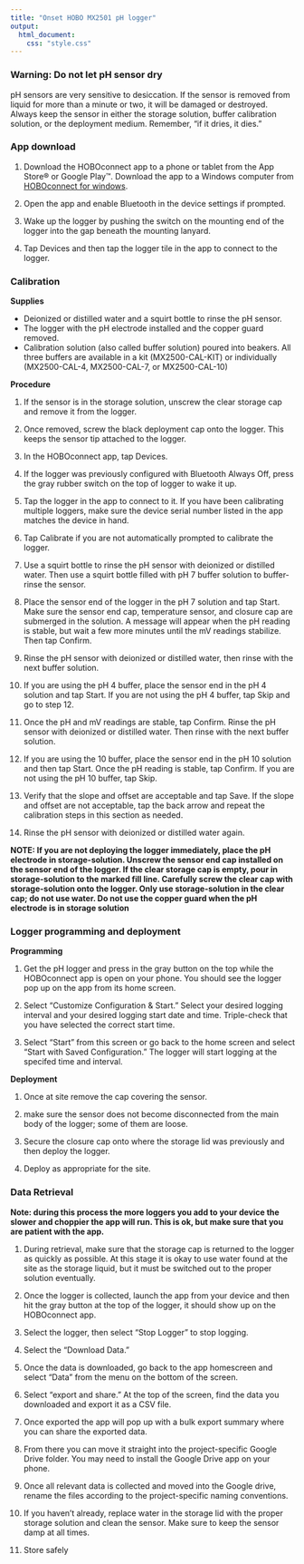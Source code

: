 ```yaml
---
title: "Onset HOBO MX2501 pH logger"
output: 
  html_document:
    css: "style.css"
---
```


### Warning: Do not let pH sensor dry
pH sensors are very sensitive to desiccation. If the sensor is removed from liquid for more than a minute or two, it will be damaged or destroyed. Always keep the sensor in either the storage solution, buffer calibration solution, or the deployment medium. Remember, "if it dries, it dies."

### App download

1. Download the HOBOconnect app to a phone or tablet from the App Store® or Google Play™. Download the app to a Windows computer from [HOBOconnect for windows](www.onsetcomp.com/products/software/hoboconnect).

2. Open the app and enable Bluetooth in the device settings if prompted.

3. Wake up the logger by pushing the switch on the mounting end of the logger into the gap beneath the mounting lanyard. 

4. Tap Devices and then tap the logger tile in the app to connect to the logger. 


### Calibration

**Supplies**

* Deionized or distilled water and a squirt bottle to rinse the pH sensor. 
* The logger with the pH electrode installed and the copper guard removed. 
* Calibration solution (also called buffer solution) poured into beakers. All three buffers are available in a kit (MX2500-CAL-KIT) or individually (MX2500-CAL-4, MX2500-CAL-7, or MX2500-CAL-10)

**Procedure**

1. If the sensor is in the storage solution, unscrew the clear storage cap and remove it from the logger.  

2. Once removed, screw the black deployment cap onto the logger. This keeps the sensor tip attached to the logger.

3. In the HOBOconnect app, tap Devices.

4. If the logger was previously configured with Bluetooth Always Off, press the gray rubber switch on the top of logger to wake it up. 

5. Tap the logger in the app to connect to it. If you have been calibrating multiple loggers, make sure the device serial number listed in the app matches the device in hand.

6. Tap Calibrate if you are not automatically prompted to calibrate the logger. 

7. Use a squirt bottle to rinse the pH sensor with deionized or distilled water. Then use a squirt bottle filled with pH 7 buffer solution to buffer-rinse the sensor. 

8. Place the sensor end of the logger in the pH 7 solution and tap Start. Make sure the sensor end cap, temperature sensor, and closure cap are submerged in the solution. A message will appear when the pH reading is stable, but wait a few more minutes until the mV readings stabilize. Then tap Confirm. 

9. Rinse the pH sensor with deionized or distilled water, then rinse with the next buffer solution. 

10. If you are using the pH 4 buffer, place the sensor end in the pH 4 solution and tap Start. If you are not using the pH 4 buffer, tap Skip and go to step 12. 

11. Once the pH and mV readings are stable, tap Confirm. Rinse the pH sensor with deionized or distilled water. Then rinse with the next buffer solution. 

12. If you are using the 10 buffer, place the sensor end in the pH 10 solution and then tap Start. Once the pH reading is stable, tap Confirm. If you are not using the pH 10 buffer, tap Skip. 

13. Verify that the slope and offset are acceptable and tap Save. If the slope and offset are not acceptable, tap the back arrow and repeat the calibration steps in this section as needed. 

14. Rinse the pH sensor with deionized or distilled water again. 

**NOTE: If you are not deploying the logger immediately, place the pH electrode in storage-solution. Unscrew the sensor end cap installed on the sensor end of the logger. If the clear storage cap is empty, pour in storage-solution to the marked fill line. Carefully screw the clear cap with storage-solution onto the logger. Only use storage-solution in the clear cap; do not use water. Do not use the copper guard when the pH electrode is in storage solution**

### Logger programming and deployment

**Programming**

1. Get the pH logger and press in the gray button on the top while the HOBOconnect app is open on your phone. You should see the logger pop up on the app from its home screen.

1. Select "Customize Configuration & Start." Select your desired logging interval and your desired logging start date and time. Triple-check that you have selected the correct start time.

1. Select "Start" from this screen or go back to the home screen and select "Start with Saved Configuration." The logger will start logging at the specifed time and interval. 

**Deployment**

1. Once at site remove the cap covering the sensor.

2. make sure the sensor does not become disconnected from the main body of the logger; some of them are loose.

3. Secure the closure cap onto where the storage lid was previously and then deploy the logger.

4. Deploy as appropriate for the site.

### Data Retrieval 
**Note: during this process the more loggers you add to your device the slower and choppier the app will run. This is ok, but make sure that you are patient with the app.**

1. During retrieval, make sure that the storage cap is returned to the logger as quickly as possible. At this stage it is okay to use water found at the site as the storage liquid, but it must be switched out to the proper solution eventually.

1. Once the logger is collected, launch the app from your device and then hit the gray button at the top of the logger, it should show up on the HOBOconnect app.

1. Select the logger, then select "Stop Logger" to stop logging.

1. Select the “Download Data."

1. Once the data is downloaded, go back to the app homescreen and select “Data” from the menu on the bottom of the screen.

1. Select “export and share.” At the top of the screen, find the data you downloaded and export it as a CSV file.

1. Once exported the app will pop up with a bulk export summary where you can share the exported data.

1. From there you can move it straight into the project-specific Google Drive folder. You may need to install the Google Drive app on your phone. 

1. Once all relevant data is collected and moved into the Google drive, rename the files according to the project-specific naming conventions. 

1. If you haven't already, replace water in the storage lid with the proper storage solution and clean the sensor. Make sure to keep the sensor damp at all times.

1. Store safely

<br />
<br />
